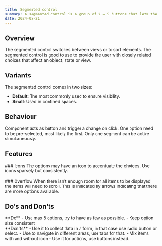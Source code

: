 ```yaml
---
title: Segmented control
summary: A segmented control is a group of 2 – 5 buttons that lets the user switch views or sort elements.
date: 2024-05-21
---
```

## Overview
The segmented control switches between views or to sort elements.
The segmented control is good to use to provide the user with closely related choices that affect an object, state or view.

## Variants
The segmented control comes in two sizes:

- **Default**: The most commonly used to ensure visibility.
- **Small**: Used in confined spaces.

<Grid columns="2" gap="s">
    <Figma node="3354-11181" caption="Default size" />
    <Figma node="3354-11183" caption="Small size" />
</Grid>

## Behaviour
Component acts as button and trigger a change on click. One option need to be pre-selected, most likely the first. Only one segment can be active simultaneously. 

## Features

<Grid columns="2" gap="s">
    <div>
        ### Icons
        The options may have an icon to accentuate the choices. Use icons sparsely but consistently.
    </div>
    <Figma node="3354-11216" caption="Options augmented with icons" />
</Grid>
<br size="xl" />
<Grid columns="2" gap="s">
    <div>
        ### Overflow
        When there isn't enough room for all items to be displayed the items will need to scroll. This is indicated by arrows indicating that there are more options available.
    </div>
    <Figma node="3354-11368" caption="Overflow of options" />
</Grid>

## Do's and Don'ts
<Grid columns="2" gap="s">
<div>
**Do**
	- Use max 5 options, try to have as few as possible.
	- Keep option size consistent
</div>
<div>
**Don'ts**
	- Use it to collect data in a form, in that case use radio button or select.
	- Use to navigate in different areas, use tabs for that.
	- Mix items with and without icon
	- Use it for actions, use buttons instead.
</div>
</Grid>

